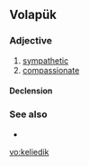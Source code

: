 ==Volapük==

===Adjective===
{{head|vo|adjective}}

# [[sympathetic]]
# [[compassionate]]

====Declension====
{{vo-decl-adj}}

===See also===
* {{l|vo|kesenälik}}

[[vo:keliedik]]